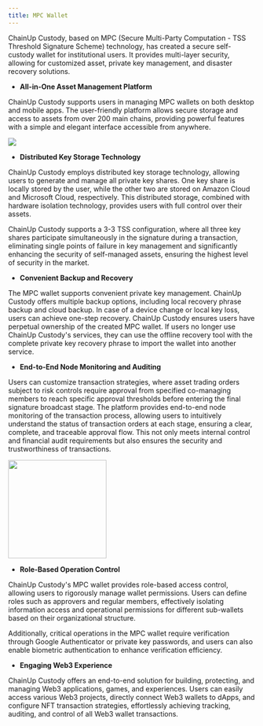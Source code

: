 ```yaml
---
title: MPC Wallet
---
```


ChainUp Custody, based on MPC (Secure Multi-Party Computation - TSS Threshold Signature Scheme) technology, has created a secure self-custody wallet for institutional users. It provides multi-layer security, allowing for customized asset, private key management, and disaster recovery solutions.

- **All-in-One Asset Management Platform**

ChainUp Custody supports users in managing MPC wallets on both desktop and mobile apps. The user-friendly platform allows secure storage and access to assets from over 200 main chains, providing powerful features with a simple and elegant interface accessible from anywhere.

<div className="w-full flex items-center justify-center">
    <img src="/images/mpc1.jpeg"/>
</div>

- **Distributed Key Storage Technology**

ChainUp Custody employs distributed key storage technology, allowing users to generate and manage all private key shares. One key share is locally stored by the user, while the other two are stored on Amazon Cloud and Microsoft Cloud, respectively. This distributed storage, combined with hardware isolation technology, provides users with full control over their assets. 

ChainUp Custody supports a 3-3 TSS configuration, where all three key shares participate simultaneously in the signature during a transaction, eliminating single points of failure in key management and significantly enhancing the security of self-managed assets, ensuring the highest level of security in the market.

- **Convenient Backup and Recovery**

The MPC wallet supports convenient private key management. ChainUp Custody offers multiple backup options, including local recovery phrase backup and cloud backup. In case of a device change or local key loss, users can achieve one-step recovery. ChainUp Custody ensures users have perpetual ownership of the created MPC wallet. If users no longer use ChainUp Custody's services, they can use the offline recovery tool with the complete private key recovery phrase to import the wallet into another service.

- **End-to-End Node Monitoring and Auditing**

Users can customize transaction strategies, where asset trading orders subject to risk controls require approval from specified co-managing members to reach specific approval thresholds before entering the final signature broadcast stage. The platform provides end-to-end node monitoring of the transaction process, allowing users to intuitively understand the status of transaction orders at each stage, ensuring a clear, complete, and traceable approval flow. This not only meets internal control and financial audit requirements but also ensures the security and trustworthiness of transactions.

<div className="w-full flex items-center justify-center">
    <img src="/images/strategy.png" width="200"/>
</div>

- **Role-Based Operation Control**

ChainUp Custody's MPC wallet provides role-based access control, allowing users to rigorously manage wallet permissions. Users can define roles such as approvers and regular members, effectively isolating information access and operational permissions for different sub-wallets based on their organizational structure. 

Additionally, critical operations in the MPC wallet require verification through Google Authenticator or private key passwords, and users can also enable biometric authentication to enhance verification efficiency.

- **Engaging Web3 Experience**

ChainUp Custody offers an end-to-end solution for building, protecting, and managing Web3 applications, games, and experiences. Users can easily access various Web3 projects, directly connect Web3 wallets to dApps, and configure NFT transaction strategies, effortlessly achieving tracking, auditing, and control of all Web3 wallet transactions.
